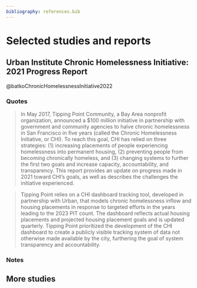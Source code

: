 ```yaml
---
bibliography: references.bib
---
```


# Selected studies and reports

## Urban Institute Chronic Homelessness Initiative: 2021 Progress Report

@batkoChronicHomelessnessInitiative2022

### Quotes

> In May 2017, Tipping Point Community, a Bay Area nonprofit organization, announced a \$100 million initiative in partnership with government and community agencies to halve chronic homelessness in San Francisco in five years (called the Chronic Homelessness Initiative, or CHI). To reach this goal, CHI has relied on three strategies: (1) increasing placements of people experiencing homelessness into permanent housing, (2) preventing people from becoming chronically homeless, and (3) changing systems to further the first two goals and increase capacity, accountability, and transparency. This report provides an update on progress made in 2021 toward CHI's goals, as well as describes the challenges the initiative experienced.

> Tipping Point relies on a CHI dashboard tracking tool, developed in partnership with Urban, that models chronic homelessness inflow and housing placements in response to targeted efforts in the years leading to the 2023 PIT count. The dashboard reflects actual housing placements and projected housing placement goals and is updated quarterly. Tipping Point prioritized the development of the CHI dashboard to create a publicly visible tracking system of data not otherwise made available by the city, furthering the goal of system transparency and accountability.

### Notes

## More studies

